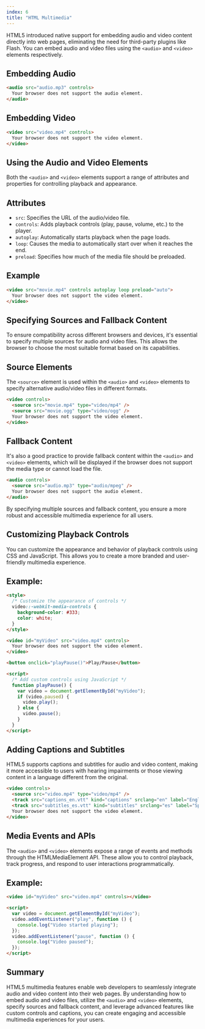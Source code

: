 ```yaml
---
index: 6
title: "HTML Multimedia"
---
```


HTML5 introduced native support for embedding audio and video content directly into web pages, eliminating the need for third-party plugins like Flash. You can embed audio and video files using the `<audio>` and `<video>` elements respectively.

## Embedding Audio

```html
<audio src="audio.mp3" controls>
  Your browser does not support the audio element.
</audio>
```

## Embedding Video

```html
<video src="video.mp4" controls>
  Your browser does not support the video element.
</video>
```

## Using the Audio and Video Elements

Both the `<audio>` and `<video>` elements support a range of attributes and properties for controlling playback and appearance.

## Attributes

- `src`: Specifies the URL of the audio/video file.
- `controls`: Adds playback controls (play, pause, volume, etc.) to the player.
- `autoplay`: Automatically starts playback when the page loads.
- `loop`: Causes the media to automatically start over when it reaches the end.
- `preload`: Specifies how much of the media file should be preloaded.

## Example

```html
<video src="movie.mp4" controls autoplay loop preload="auto">
  Your browser does not support the video element.
</video>
```

## Specifying Sources and Fallback Content

To ensure compatibility across different browsers and devices, it's essential to specify multiple sources for audio and video files. This allows the browser to choose the most suitable format based on its capabilities.

## Source Elements

The `<source>` element is used within the `<audio>` and `<video>` elements to specify alternative audio/video files in different formats.

```html
<video controls>
  <source src="movie.mp4" type="video/mp4" />
  <source src="movie.ogg" type="video/ogg" />
  Your browser does not support the video element.
</video>
```

## Fallback Content

It's also a good practice to provide fallback content within the `<audio>` and `<video>` elements, which will be displayed if the browser does not support the media type or cannot load the file.

```html
<audio controls>
  <source src="audio.mp3" type="audio/mpeg" />
  Your browser does not support the audio element.
</audio>
```

By specifying multiple sources and fallback content, you ensure a more robust and accessible multimedia experience for all users.

## Customizing Playback Controls

You can customize the appearance and behavior of playback controls using CSS and JavaScript. This allows you to create a more branded and user-friendly multimedia experience.

## Example:

```html
<style>
  /* Customize the appearance of controls */
  video::-webkit-media-controls {
    background-color: #333;
    color: white;
  }
</style>

<video id="myVideo" src="video.mp4" controls>
  Your browser does not support the video element.
</video>

<button onclick="playPause()">Play/Pause</button>

<script>
  /* Add custom controls using JavaScript */
  function playPause() {
    var video = document.getElementById("myVideo");
    if (video.paused) {
      video.play();
    } else {
      video.pause();
    }
  }
</script>
```

## Adding Captions and Subtitles

HTML5 supports captions and subtitles for audio and video content, making it more accessible to users with hearing impairments or those viewing content in a language different from the original.

```html
<video controls>
  <source src="video.mp4" type="video/mp4" />
  <track src="captions_en.vtt" kind="captions" srclang="en" label="English" />
  <track src="subtitles_es.vtt" kind="subtitles" srclang="es" label="Spanish" />
  Your browser does not support the video element.
</video>
```

## Media Events and APIs

The `<audio>` and `<video>` elements expose a range of events and methods through the HTMLMediaElement API. These allow you to control playback, track progress, and respond to user interactions programmatically.

## Example:

```html
<video id="myVideo" src="video.mp4" controls></video>

<script>
  var video = document.getElementById("myVideo");
  video.addEventListener("play", function () {
    console.log("Video started playing");
  });
  video.addEventListener("pause", function () {
    console.log("Video paused");
  });
</script>
```

## Summary

HTML5 multimedia features enable web developers to seamlessly integrate audio and video content into their web pages. By understanding how to embed audio and video files, utilize the `<audio>` and `<video>` elements, specify sources and fallback content, and leverage advanced features like custom controls and captions, you can create engaging and accessible multimedia experiences for your users.
